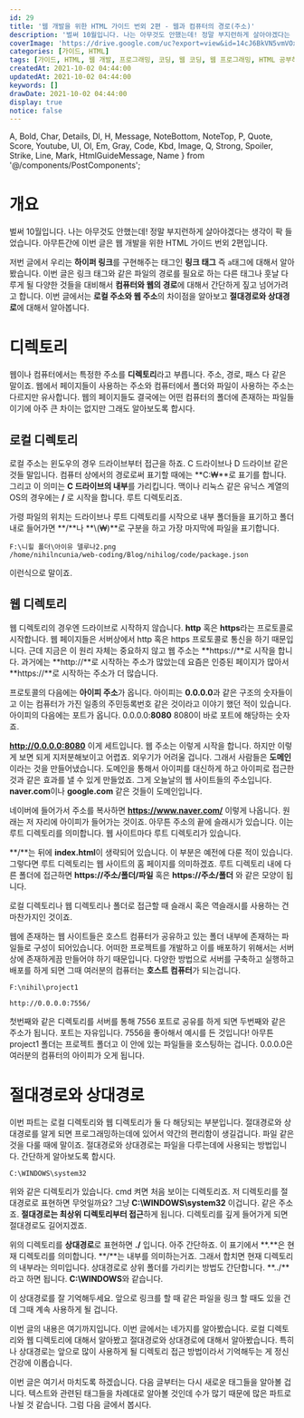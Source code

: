 ```yaml
---
id: 29
title: '웹 개발을 위한 HTML 가이드 번외 2편 - 웹과 컴퓨터의 경로(주소)'
description: '벌써 10월입니다. 나는 아무것도 안했는데! 정말 부지런하게 살아야겠다는 생각이 팍 들었습니다. 아무튼간에 이번 글은 웹 개발을 위한 HTML 가이드 번외 2편입니다. 저번 글에서 우리는 하이퍼 링크를 구현해주는 태그인 링크 태그 즉 a태그에 대해서 알아봤습니다. 이번 글은 링크 태그와 같은 파일의 경로를 필요로 하는 다른 태그나 훗날 다루게 될 다양한 것들을 대비해서 컴퓨터와 웹의 경로에 대해서 간단하게 짚고 넘어가려고 합니다. 이번 글에서는 로컬 주소와 웹 주소의 차이점을 알아보고 절대경로와 상대경로에 대해서 알아봅니다. 웹이나 컴퓨터에서는 특정한 주소를 디렉토리라고 부릅니다. 주소, 경로, 패스 다 같은 말이죠. 웹에서 페이지들이 사용하는 주소와 컴퓨터에서 폴더와 파일이 사용하는 주소는 다르지만 유사합니다. 웹의 페이지들도 결국에는 어떤 컴퓨터의 폴더에 존재하는 파일들이기에 아주 큰 차이는 없지만 그래도 알아보도록 합시다.'
coverImage: 'https://drive.google.com/uc?export=view&id=14cJ6BkVN5vmVOxrEYcQwxJ1k3HKtjdkk'
categories: [가이드, HTML]
tags: [가이드, HTML, 웹 개발, 프로그래밍, 코딩, 웹 코딩, 웹 프로그래밍, HTML 공부하기, HTML 초보, 상대경로, 절대경로, 로컬 주소, 웹 주소, path, 경로]
createdAt: 2021-10-02 04:44:00
updatedAt: 2021-10-02 04:44:00
keywords: []
drawDate: 2021-10-02 04:44:00
display: true
notice: false
---
```


  A, Bold, Char, Details, Dl, H, Message, NoteBottom, NoteTop, P,
  Quote, Score, Youtube, Ul, Ol, Em, Gray, Code, Kbd, Image,
  Q, Strong, Spoiler, Strike, Line, Mark, HtmlGuideMessage, Name
} from '@/components/PostComponents';

<HtmlGuideMessage />

# 개요
벌써 10월입니다. 나는 아무것도 안했는데! 정말 부지런하게 살아야겠다는 생각이 팍 들었습니다. 아무튼간에 이번 글은 웹 개발을 위한 HTML 가이드 번외 2편입니다.

저번 글에서 우리는 **하이퍼 링크**를 구현해주는 태그인 **링크 태그** 즉 `a`태그에 대해서 알아봤습니다. 이번 글은 링크 태그와 같은 파일의 경로를 필요로 하는 다른 태그나 훗날 다루게 될 다양한 것들을 대비해서 **컴퓨터와 웹의 경로**에 대해서 간단하게 짚고 넘어가려고 합니다. 이번 글에서는 **로컬 주소와 웹 주소**의 차이점을 알아보고 **절대경로와 상대경로**에 대해서 알아봅니다.

# 디렉토리
웹이나 컴퓨터에서는 특정한 주소를 **디렉토리**라고 부릅니다. 주소, 경로, 패스 다 같은 말이죠. 웹에서 페이지들이 사용하는 주소와 컴퓨터에서 폴더와 파일이 사용하는 주소는 다르지만 유사합니다. 웹의 페이지들도 결국에는 어떤 컴퓨터의 폴더에 존재하는 파일들이기에 아주 큰 차이는 없지만 그래도 알아보도록 합시다.

## 로컬 디렉토리
로컬 주소는 윈도우의 경우 드라이브부터 접근을 하죠. C 드라이브나 D 드라이브 같은 것들 말입니다. 컴퓨터 상에서의 경로로써 표기할 때에는 **C:&#8361;**로 표기를 합니다. 그리고 이 의미는 **C 드라이브의 내부**를 가리킵니다. 맥이나 리눅스 같은 유닉스 계열의 OS의 경우에는 **/** 로 시작을 합니다. 루트 디렉토리죠.

가령 파일의 위치는 드라이브나 루트 디렉토리를 시작으로 내부 폴더들을 표기하고 폴더 내로 들어가면 **/**나 **\\(&#8361;)**로 구분을 하고 가장 마지막에 파일을 표기합니다.

```
F:\니힐 폴더\아이유 델루나2.png
/home/nihilncunia/web-coding/Blog/nihilog/code/package.json
```

이런식으로 말이죠.

## 웹 디렉토리
웹 디렉토리의 경우엔 드라이브로 시작하지 않습니다. **http** 혹은 **https**라는 프로토콜로 시작합니다. 웹 페이지들은 서버상에서 http 혹은 https 프로토콜로 통신을 하기 때문입니다. 근데 지금은 이 원리 자체는 중요하지 않고 웹 주소는 **https://**로 시작을 합니다. 과거에는 **http://**로 시작하는 주소가 많았는데 요즘은 인증된 페이지가 많아서 **https://**로 시작하는 주소가 더 많습니다.

프로토콜의 다음에는 **아이피 주소**가 옵니다. 아이피는 **0.0.0.0**과 같은 구조의 숫자들이고 이는 컴퓨터가 가진 일종의 주민등록번호 같은 것이라고 이야기 했던 적이 있습니다. 아이피의 다음에는 포트가 옵니다. 0.0.0.0:**8080** 8080이 바로 포트에 해당하는 숫자죠.

**http://0.0.0.0:8080** 이게 세트입니다. 웹 주소는 이렇게 시작을 합니다. 하지만 이렇게 보면 되게 지저분해보이고 어렵죠. 외우기가 어려울 겁니다. 그래서 사람들은 **도메인**이라는 것을 만들어냈습니다. 도메인을 통해서 아이피를 대신하게 하고 아이피로 접근한 것과 같은 효과를 낼 수 있게 만들었죠. 그게 오늘날의 웹 사이트들의 주소입니다. **naver.com**이나 **google.com** 같은 것들이 도메인입니다.

네이버에 들어가서 주소를 복사하면 **https://www.naver.com/** 이렇게 나옵니다. 원래는 저 자리에 아이피가 들어가는 것이죠. 아무튼 주소의 끝에 슬래시가 있습니다. 이는 루트 디렉토리를 의미합니다. 웹 사이트마다 루트 디렉토리가 있습니다.

**/**는 뒤에 **index.html**이 생략되어 있습니다. 이 부분은 예전에 다룬 적이 있습니다. 그렇다면 루트 디렉토리는 웹 사이트의 홈 페이지를 의미하겠죠. 루트 디렉토리 내에 다른 폴더에 접근하면 **https://주소/폴더/파일** 혹은 **https://주소/폴더** 와 같은 모양이 됩니다.

로컬 디렉토리나 웹 디렉토리나 폴더로 접근할 때 슬래시 혹은 역슬래시를 사용하는 건 마찬가지인 것이죠.

웹에 존재하는 웹 사이트들은 호스트 컴퓨터가 공유하고 있는 폴더 내부에 존재하는 파일들로 구성이 되어있습니다. 어떠한 프로젝트를 개발하고 이를 배포하기 위해서는 서버 상에 존재하게끔 만들어야 하기 때문입니다. 다양한 방법으로 서버를 구축하고 실행하고 배포를 하게 되면 그때 여러분의 컴퓨터는 **호스트 컴퓨터**가 되는겁니다.

```
F:\nihil\project1
```

```
http://0.0.0.0:7556/
```

첫번째와 같은 디렉토리를 서버를 통해 7556 포트로 공유를 하게 되면 두번째와 같은 주소가 됩니다. 포트는 자유입니다. 7556을 좋아해서 예시를 든 것입니다! 아무튼 project1 폴더는 프로젝트 폴더고 이 안에 있는 파일들을 호스팅하는 겁니다. 0.0.0.0은 여러분의 컴퓨터의 아이피가 오게 됩니다.

# 절대경로와 상대경로
이번 파트는 로컬 디렉토리와 웹 디렉토리가 둘 다 해당되는 부분입니다. 절대경로와 상대경로를 알게 되면 프로그래밍하는데에 있어서 약간의 편리함이 생길겁니다. 파일 같은 것을 다룰 때에 말이죠. 절대경로와 상대경로는 파일을 다루는데에 사용되는 방법입니다. 간단하게 알아보도록 합시다.

```
C:\WINDOWS\system32
```

위와 같은 디렉토리가 있습니다. cmd 켜면 처음 보이는 디렉토리죠. 저 디렉토리를 절대경로로 표현하면 무엇일까요? 그냥 **C:\\WINDOWS\\system32** 이겁니다. 같은 주소죠. **절대경로는 최상위 디렉토리부터 접근**하게 됩니다. 디렉토리를 깊게 들어가게 되면 절대경로도 길어지겠죠.

위의 디렉토리를 **상대경로**로 표현하면 **./** 입니다. 아주 간단하죠. 이 표기에서 **.**은 현재 디렉토리를 의미합니다. **/**는 내부를 의미하는거죠. 그래서 합치면 현재 디렉토리의 내부라는 의미입니다. 상대경로로 상위 폴더를 가리키는 방법도 간단합니다. **../**라고 하면 됩니다. **C:\\WINDOWS**와 같습니다.

이 상대경로를 잘 기억해두세요. 앞으로 링크를 할 때 같은 파일을 링크 할 때도 있을 건데 그때 계속 사용하게 될 겁니다.

<Line />

이번 글의 내용은 여기까지입니다. 이번 글에서는 네가지를 알아봤습니다. 로컬 디렉토리와 웹 디렉토리에 대해서 알아봤고 절대경로와 상대경로에 대해서 알아봤습니다. 특히나 상대경로는 앞으로 많이 사용하게 될 디렉토리 접근 방법이라서 기억해두는 게 정신 건강에 이롭습니다.

이번 글은 여기서 마치도록 하겠습니다. 다음 글부터는 다시 새로운 태그들을 알아볼 겁니다. 텍스트와 관련된 태그들을 차례대로 알아볼 것인데 수가 많기 때문에 많은 파트로 나뉠 것 같습니다. 그럼 다음 글에서 봅시다.
